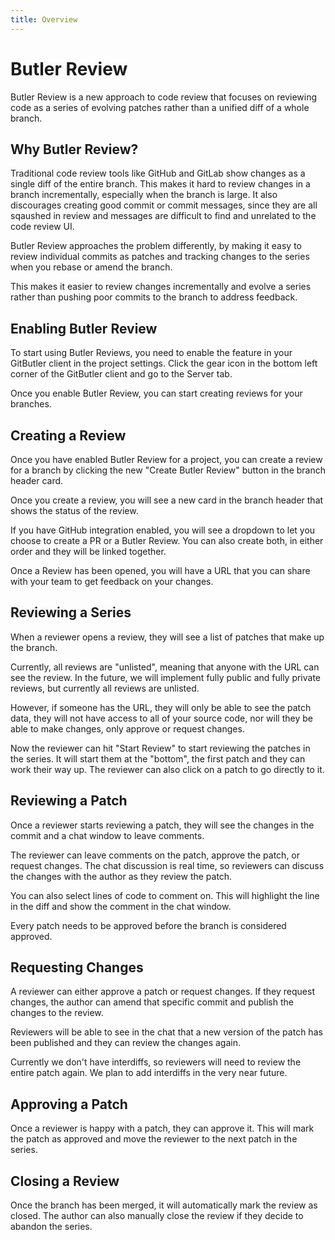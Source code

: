 ```yaml
---
title: Overview
---
```



# Butler Review

Butler Review is a new approach to code review that focuses on reviewing code
as a series of evolving patches rather than a unified diff of a whole branch.

<ImageSection
  alt="Butler Review"
  src="/review/branch.png"
  subtitle="A patch series in Butler Review"
/>

## Why Butler Review?

Traditional code review tools like GitHub and GitLab show changes as a single
diff of the entire branch. This makes it hard to review changes in a branch
incrementally, especially when the branch is large. It also discourages creating
good commit or commit messages, since they are all sqaushed in review and
messages are difficult to find and unrelated to the code review UI.

Butler Review approaches the problem differently, by making it easy to review
individual commits as patches and tracking changes to the series when you rebase
or amend the branch.

This makes it easier to review changes incrementally and evolve a series rather
than pushing poor commits to the branch to address feedback.

## Enabling Butler Review

To start using Butler Reviews, you need to enable the feature in your GitButler
client in the project settings. Click the gear icon in the bottom left corner of
the GitButler client and go to the Server tab.

<ImageSection alt="Review Setting" src="/review/settings.png" subtitle="Turning on Butler Review" />

Once you enable Butler Review, you can start creating reviews for your branches.

## Creating a Review

Once you have enabled Butler Review for a project, you can create a review for
a branch by clicking the new "Create Butler Review" button in the branch header card.

<ImageSection
  alt="Create Review"
  src="/review/create-review.png"
  subtitle="Creating a Butler Review"
/>

Once you create a review, you will see a new card in the branch header that
shows the status of the review.

<ImageSection
  alt="Butler Review Card"
  src="/review/review-card.png"
  subtitle="Butler Review Card"
/>

If you have GitHub integration enabled, you will see a dropdown to let you choose
to create a PR or a Butler Review. You can also create both, in either order and
they will be linked together.

<ImageSection
  alt="Butler Review Card"
  src="/review/review-card-both.png"
  subtitle="Branch header card with both PR and BR status"
/>

Once a Review has been opened, you will have a URL that you can share with your
team to get feedback on your changes.

## Reviewing a Series

When a reviewer opens a review, they will see a list of patches that make up the branch.

<ImageSection
  alt="Butler Review"
  src="/review/branch.png"
  subtitle="A patch series in Butler Review"
/>

<Callout type="warn">
  Currently, all reviews are "unlisted", meaning that anyone with the URL can see the review.
  In the future, we will implement fully public and fully private reviews, but currently all reviews
  are unlisted.

However, if someone has the URL, they will only be able to see the patch data,
they will not have access to all of your source code, nor will they be able to make changes,
only approve or request changes.

</Callout>

Now the reviewer can hit "Start Review" to start reviewing the patches in the series.
It will start them at the "bottom", the first patch and they can work their way up.
The reviewer can also click on a patch to go directly to it.

## Reviewing a Patch

Once a reviewer starts reviewing a patch, they will see the changes in the commit
and a chat window to leave comments.

<ImageSection alt="Reviewing a Patch" src="/review/patch2.png" subtitle="Reviewing a Patch" />

The reviewer can leave comments on the patch, approve the patch, or request changes.
The chat discussion is real time, so reviewers can discuss the changes with the author
as they review the patch.

You can also select lines of code to comment on. This will highlight the line in the
diff and show the comment in the chat window.

Every patch needs to be approved before the branch is considered approved.

## Requesting Changes

A reviewer can either approve a patch or request changes. If they request changes,
the author can amend that specific commit and publish the changes to the review.

Reviewers will be able to see in the chat that a new version of the patch has been
published and they can review the changes again.

<Callout>
  Currently we don't have interdiffs, so reviewers will need to review the entire patch again. We
  plan to add interdiffs in the very near future.
</Callout>

## Approving a Patch

Once a reviewer is happy with a patch, they can approve it. This will mark the patch
as approved and move the reviewer to the next patch in the series.

## Closing a Review

Once the branch has been merged, it will automatically mark the review as closed.
The author can also manually close the review if they decide to abandon the series.
